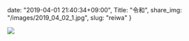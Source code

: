 date: "2019-04-01 21:40:34+09:00",
Title: "令和",
share_img: "/images/2019_04_02_1.jpg",
slug: "reiwa"
}

![](/images/2019_04_02_1.jpg)